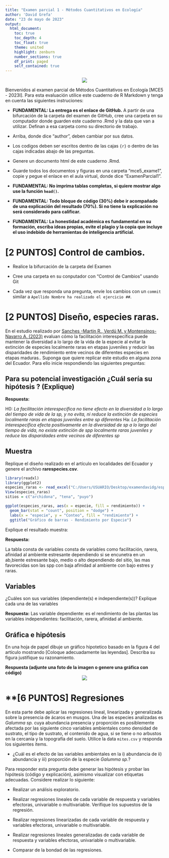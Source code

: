 ```yaml
---
title: "Examen parcial 1 - Métodos Cuantitativos en Ecología"
author: 'David Grefa'
date: "23 de mayo de 2023"
output: 
  html_document:
    toc: true
    toc_depth: 4
    toc_float: true
    theme: united
    highlight: zenburn
    number_sections: true
    df_print: paged
    self_contained: true
---
```


<center>![](https://www.ikiam.edu.ec/wp-content/uploads/2021/12/logo-ikiam-1.png)</center>


Bienvenidos al examen parcial de Métodos Cuantitativos en Ecología [MCE5 - 2023I]. Para esta evaluación utilice este cuaderno de R Markdown y tenga en cuenta las siguientes instruciones:

* **FUNDAMENTAL: La entrega es el enlace de GitHub.** A partir de una bifurcación de la carpeta del examen de GitHub, cree una carpeta en su computador donde guarden este cuaderno .Rmd y la data que van a utilizar. Definan a esa carpeta como su directorio de trabajo. 

* Arriba, donde dice "author", deben cambiar por sus datos.

* Los codigos deben ser escritos dentro de las cajas ```{r} ``` o dentro de las cajas indicadas abajo de las preguntas.

* Genere un documento html de este cuaderno .Rmd. 

* Guarde todos los documentos y figuras en una carpeta "mce5_exame1", copie y pegue el enlace en el aula virtual, donde dice "ExamenParcial1".

* **FUNDAMENTAL: No imprima tablas completas, si quiere mostrar algo use la función ```head()```.**

* **FUNDAMENTAL: Todo bloque de código (30%) debe ir acompañado de una explicación del resultado (70%). Si no tiene la explicación no será considerado para calificar.**  

* **FUNDAMENTAL: La honestidad académica es fundamental en su formación, escriba ideas propias, evite el plagio y la copia que incluye el uso indebido de herramientas de inteligencia artificial.**


# **[2 PUNTOS] Control de cambios.**

* Realice la bifurcación de la carpeta del Examen

* Cree una carpeta en su conputador con "Control de Cambios" usando Git

* Cada vez que responda una pregunta, envíe los cambios con un ```commit``` similar a `Apellido Nombre ha realizado el ejercicio ##`. 

# **[2 PUNTOS] Diseño, especies raras.**

En el estudio realizado por <a href="https://doi.org/10.1111/jvs.13185">Sanches -Martin R., Verdú M. y Montensinos-Navarro A. (2023)</a> evaluan cómo la facilitación interespecífica puede mantener la diversidad a lo largo de la vida de la especie al evitar la extinción de especies localmente raras en etapas juveniles y reducir las disparidades de rendimiento entre vecinos de diferentes especies en etapas maduras.. Suponga que quiere replicar este estudio en alguna zona del Ecuador. Para ello inicie respondiendo las siguientes preguntas:  

## Para su potencial investigación ¿Cuál sería su hipótesis ? (Explique)

**Respuesta:**

H0: *La facilitación interespecífica no tiene efecto en la diversidad a lo largo del tiempo de vida de la sp, y no evita, ni reduce la extinción de especies localmente raras en etapas juveniles entre sp diferentes* 
Ha: *La facilitación interespecífica efecta positivamente en la diversidad de sp a lo largo del tiempo de vida, no existe extinción de spp localmente raras juveniles y reduce las disparidades entre vecinos de diferentes sp*

## Muestra

Replique el diseño realizado en el artículo en localidades del Ecuador y genere el archivo **rarespecies.csv**. 

```r
library(readxl)
library(ggplot2)
especies_raras <- read_excel("C:/Users/USUARIO/Desktop/examendavidg/especies_raras.xlsx")
View(especies_raras)
sitios = c("archidona", "tena", "puyo")

ggplot(especies_raras, aes(x = especie, fill = rendimiento)) +
  geom_bar(stat = "count", position = "dodge") +
  labs(x = "especie", y = "Conteo", fill = "rendimiento") +
  ggtitle("Gráfico de barras - Rendimiento por Especie")


```
Explique el resultado muestra: 



**Respuesta:**

La tabla consta de variables consta de variables como facilitación, rarera, afinidad al ambiente estresante dependiendo si se encunetra en un ab,biente estresante bajo, medio o alto dependiendo del sitio, las mas favorecidas son las spp con baja afinidad al ambiente con bajo estres  y raras.


## Variables
¿Cuáles son sus variables (dependiente(s) e independiente(s))? Explique cada una de las variables

**Respuesta:**
Las variable dependiente: es el rendimiento de las plantas 
las variables independientes: facilitación, rarera, afinidad al ambiente.

## Gráfica e hipótesis
En una hoja de papel dibuje un gráfico hipotetico basado en la figura 4 del artículo mostrando [Coloque adecuadamente las leyendas]. Describa su figura justifique su razonamiento.

**Respuesta (adjunte una foto de la imagen o genere una gráfica con código)**
<center>![](hola.png)</center>




# **[6 PUNTOS] Regresiones

En esta parte debe aplicar las regresiones lineal, linearizada y generalizada sobre la presencia de ácaros en musgos. Una de las especies analizadas es *Galumma sp.* cuya abundancia presencia y proporción es posiblemente afectada por las siguiente cinco variables ambientales como densidad de sustrato, el tipo de sustrato, el contenido de agua, si se tiene o no arbustos en la cercanía y la topografía del suelo. Utilice la data ```mites.csv``` y responda los siguientes items. 

- ¿Cuál es el efecto de las variables ambientales en la i) abundancia de ii) abundancia y iii) proporción de la especie *Galumma sp.*?

Para responder esta pregunta debe generar las hipótesis y probar las hipótesis (código y explicación), asimismo visualizar con etiquetas adecuadas. Considere realizar lo siguiente:

- Realizar un análisis exploratorio.

- Realizar regresiones lineales de cada variable de respuesta y variables efectoras, univariable o multivariable. Verifique los supuestos de la regresión. 

- Realizar regresiones linearizadas de cada variable de respuesta y variables efectoras, univariable o multivariable. 

- Realizar regresiones lineales generalizadas de cada variable de respuesta y variables efectoras, univariable o multivariable. 

- Comparar de la bondad de las regresiones. 
